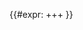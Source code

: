 {{#expr: {{Infobox Finnish municipality/native language Finnish|{{{1}}}}}+{{Infobox Finnish municipality/native language Swedish|{{{1}}}}}+{{Infobox Finnish municipality/native language Sami|{{{1}}}}}+{{Infobox Finnish municipality/native language other|{{{1}}}}} }}<noinclude>

{{Template reference list}}

[[Category:芬蘭城市信息框模板|{{PAGENAME}}]]</noinclude>